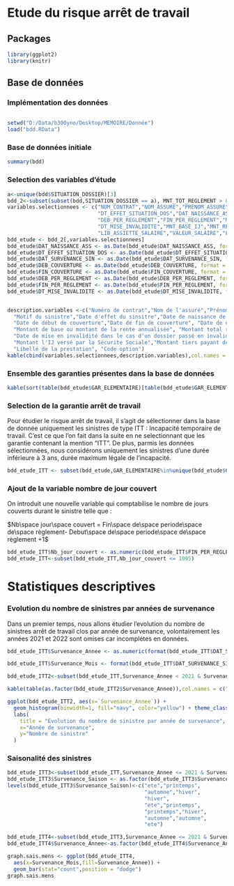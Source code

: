 
# Etude du risque arrêt de travail



## Packages
```r
library(ggplot2)
library(knitr)
```

## Base de données

### Implémentation des données

```r

```

```r
setwd("D:/Data/b300yno/Desktop/MEMOIRE/Donnée")
load("bdd.RData")
```
### Base de données initiale
```r
summary(bdd)
```

### Selection des variables d'étude

```r
a<-unique(bdd$SITUATION_DOSSIER)[3]
bdd_2<-subset(subset(bdd,SITUATION_DOSSIER == a), MNT_TOT_REGLEMENT > 0)  #On considère uniquement l'ensemble des dossiers classés CLOS
variables.selectionnees <- c("NUM_CONTRAT","NOM_ASSURE","PRENOM_ASSURE","SOC_APERITRICE","GAR_ELEMENTAIRE","MOTIF_SITUATION",
                             "DT_EFFET_SITUATION_DOS","DAT_NAISSANCE_ASS","DAT_SURVENANCE_SIN","DEB_COUVERTURE","FIN_COUVERTURE",
                             "DEB_PER_REGLEMENT","FIN_PER_REGLEMENT","MNT_BASE","MNT_TOT_REGLEMENT","MNT_REVALORISE","NB_J_INDEMNISES",
                             "DT_MISE_INVALIDITE","MNT_BASE_IJ","MNT_REVALORISATION_IJ","MNT_SS_IJ","MNT_TIERS_IJ",
                             "LIB_ASSIETTE_SALAIRE","VALEUR_SALAIRE","LIB_CHOIX_DE_PRESTATION","CD_OPTION")
bdd_etude <- bdd_2[,variables.selectionnees]
bdd_etude$DAT_NAISSANCE_ASS <- as.Date(bdd_etude$DAT_NAISSANCE_ASS, format = "%d/%m/%Y" )
bdd_etude$DT_EFFET_SITUATION_DOS <- as.Date(bdd_etude$DT_EFFET_SITUATION_DOS, format = "%d/%m/%Y" )
bdd_etude$DAT_SURVENANCE_SIN <- as.Date(bdd_etude$DAT_SURVENANCE_SIN, format = "%d/%m/%Y" )
bdd_etude$DEB_COUVERTURE <- as.Date(bdd_etude$DEB_COUVERTURE, format = "%d/%m/%Y" )
bdd_etude$FIN_COUVERTURE <- as.Date(bdd_etude$FIN_COUVERTURE, format = "%d/%m/%Y" )
bdd_etude$DEB_PER_REGLEMENT <- as.Date(bdd_etude$DEB_PER_REGLEMENT, format = "%d/%m/%Y" )
bdd_etude$FIN_PER_REGLEMENT <- as.Date(bdd_etude$FIN_PER_REGLEMENT, format = "%d/%m/%Y" )
bdd_etude$DT_MISE_INVALIDITE <- as.Date(bdd_etude$DT_MISE_INVALIDITE, format = "%d/%m/%Y" )


description.variables <-c("Numéro de contrat","Nom de l'assuré","Prénom de l'assuré","Nom de la société apéritrice","Nom de la garantie élémentaire",
  "Motif du sinistre","Date d'effet du sinsitre","Date de naissance de l'assuré","Date de survenance du sinistre",
  "Date de début de couverture","Date de fin de couverture", "Date de début de la période de réglement", "Date de fin de la période de réglement",
  "Montant de base ou montant de la rente annualisée", "Montant total réglé", "Montant total revalorisé", "Nombre de jours indemnisés",
  "Date de mise en invalidité dans le cas d'un dossier passé en invalidité", "Montant de l'indemnité journaliere", "Montant de l'IJ revalorisée",
  "Montant l'IJ versé par la Sécurite Sociale","Montant tiers payant de l'IJ", "Libellé de l'assiette de salaire", "Montant du salaire brut annuel de l'assuré",
  "Libellé de la prestation", "Code option")
kable(cbind(variables.selectionnees,description.variables),col.names = c("Nom des variables","Description") )
```

### Ensemble des garanties présentes dans la base de données
  
```r
kable(sort(table(bdd_etude$GAR_ELEMENTAIRE)[table(bdd_etude$GAR_ELEMENTAIRE)>100], decreasing = TRUE), col.names = c("Nom de la garantie","Fréquence"))
```  

### Selection de la garantie arrêt de travail
Pour étudier le risque arrêt de travail, il s’agit de sélectionner dans la base de donnée uniquement les sinistres de type ITT : Incapacité temporaire de travail. C’est ce que l’on fait dans la suite en ne selectionnant que les garantie contenant la mention “ITT”. De plus, parmis les données sélectionnées, nous considérons uniquement les sinistres d'une durée inférieure à 3 ans, durée maximum légale de l'incapacité.

```r
bdd_etude_ITT <- subset(bdd_etude,GAR_ELEMENTAIRE%in%unique(bdd_etude$GAR_ELEMENTAIRE)[grepl("ITT",as.character(unique(bdd_etude$GAR_ELEMENTAIRE)))] )
```   

### Ajout de la variable nombre de jour couvert
On introduit une nouvelle variable qui comptabilise le nombre de jours couverts durant le sinistre telle que :

$Nb\space jour\space couvert = Fin\space de\space periode\space de\space règlement- Debut\space de\space periode\space de\space règlement +1$

```r
bdd_etude_ITT$Nb_jour_couvert <- as.numeric(bdd_etude_ITT$FIN_PER_REGLEMENT - bdd_etude_ITT$DEB_PER_REGLEMENT +1)
bdd_etude_ITT<-subset(bdd_etude_ITT,Nb_jour_couvert <= 1095)  

```   

# Statistiques descriptives

### Evolution du nombre de sinistres par années de survenance

Dans un premier temps, nous allons étudier l'evolution du nombre de sinistres arrêt de travail clos par année de survenance, volontairement les années 2021 et 2022 sont omises car incomplétes en données.

```r
bdd_etude_ITT$Survenance_Annee <- as.numeric(format(bdd_etude_ITT$DAT_SURVENANCE_SIN,"%Y"))

bdd_etude_ITT$Survenance_Mois <- format(bdd_etude_ITT$DAT_SURVENANCE_SIN,"%B")

bdd_etude_ITT2<-subset(bdd_etude_ITT,Survenance_Annee < 2021 & Survenance_Annee>2007)

kable(table(as.factor(bdd_etude_ITT2$Survenance_Annee)),col.names = c("Année de survenance","Nombre de sinistre"))

ggplot(bdd_etude_ITT2, aes(x=`Survenance_Annee`)) + 
  geom_histogram(binwidth=1, fill="navy", color="yellow") + theme_classic() +
  labs(
    title = "Evolution du nombre de sinistre par année de survenance",
    x="Année de survenance",
    y="Nombre de sinistre"
  )
``` 

### Saisonalité des sinistres 


```r
bdd_etude_ITT3<-subset(bdd_etude_ITT,Survenance_Annee <= 2021 & Survenance_Annee>2012) 
bdd_etude_ITT3$Survenance_Saison <- as.factor(bdd_etude_ITT3$Survenance_Mois)
levels(bdd_etude_ITT3$Survenance_Saison)<-c("ete","printemps",
                                            "automne","hiver",
                                            "hiver",
                                            "ete","printemps",
                                            "printemps","hiver",
                                            "automne","automne",
                                            "ete")

bdd_etude_ITT4<-subset(bdd_etude_ITT3,Survenance_Annee <= 2021 & Survenance_Annee>2017) 
bdd_etude_ITT4$Survenance_Annee<-as.factor(bdd_etude_ITT4$Survenance_Annee)

graph.sais.mens <- ggplot(bdd_etude_ITT4,
  aes(x=Survenance_Mois,fill=Survenance_Annee)) +
  geom_bar(stat="count",position = "dodge")
graph.sais.mens


``` 








  